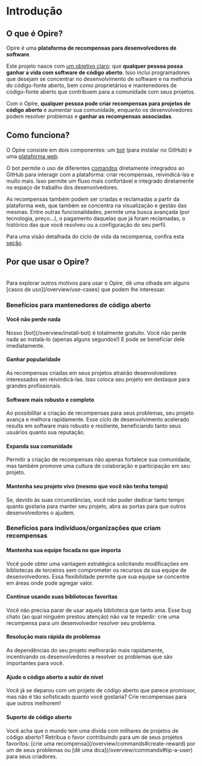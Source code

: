 
# Introdução

## O que é Opire?

Opire é uma **plataforma de recompensas para desenvolvedores de software**.

Este projeto nasce com <u>um objetivo claro</u>: que **qualquer pessoa possa ganhar a vida com software de código aberto**. Isso inclui programadores que desejam se concentrar no desenvolvimento de software e na melhoria do código-fonte aberto, bem como proprietários e mantenedores de código-fonte aberto que contribuem para a comunidade com seus projetos.

Com o Opire, **qualquer pessoa pode criar recompensas para projetos de código aberto** e aumentar sua comunidade, enquanto os desenvolvedores podem resolver problemas e **ganhar as recompensas associadas**.

## Como funciona?

O Opire consiste em dois componentes: um [bot](/overview/install-bot) (para instalar no GitHub) e uma [plataforma web](https://app.opire.dev).

O bot permite o uso de diferentes [comandos](/overview/commands) diretamente integrados ao GitHub para interagir com a plataforma: criar recompensas, reivindicá-las e muito mais. Isso permite um fluxo mais confortável e integrado diretamente no espaço de trabalho dos desenvolvedores.

As recompensas também podem ser criadas e reclamadas a partir da plataforma web, que também se concentra na visualização e gestão das mesmas. Entre outras funcionalidades, permite uma busca avançada (por tecnologia, preço...), o pagamento daquelas que já foram reclamadas, o histórico das que você resolveu ou a configuração do seu perfil.

Para uma visão detalhada do ciclo de vida da recompensa, confira esta [seção](/rewards/lifecycle).

## Por que usar o Opire?

<br />
<InfoPanel>
  Para explorar outros motivos para usar o Opire, dê uma olhada em alguns [casos
  de uso](/overview/use-cases) que podem lhe interessar.
</InfoPanel>

### Benefícios para mantenedores de código aberto

#### Você não perde nada

<DimmedText>
  Nosso [bot](/overview/install-bot) é totalmente gratuito. Você não
  perde nada ao instalá-lo (apenas alguns segundos!) E pode se beneficiar dele
  imediatamente.
</DimmedText>

#### Ganhar popularidade

<DimmedText>
  As recompensas criadas em seus projetos atrairão desenvolvedores interessados
  em reivindicá-las. Isso coloca seu projeto em destaque para grandes
  profissionais.
</DimmedText>

#### Software mais robusto e completo

<DimmedText>
  Ao possibilitar a criação de recompensas para seus problemas, seu projeto
  avança e melhora rapidamente. Esse ciclo de desenvolvimento acelerado resulta
  em software mais robusto e resiliente, beneficiando tanto seus usuários quanto
  sua reputação.
</DimmedText>

#### Expanda sua comunidade

<DimmedText>
  Permitir a criação de recompensas não apenas fortalece sua comunidade, mas
  também promove uma cultura de colaboração e participação em seu projeto.
</DimmedText>

#### Mantenha seu projeto vivo (mesmo que você não tenha tempo)

<DimmedText>
  Se, devido às suas circunstâncias, você não puder dedicar tanto tempo quanto
  gostaria para manter seu projeto, abra as portas para que outros
  desenvolvedores o ajudem.
</DimmedText>

### Benefícios para indivíduos/organizações que criam recompensas

#### Mantenha sua equipe focada no que importa

<DimmedText>
  Você pode obter uma vantagem estratégica solicitando modificações em
  bibliotecas de terceiros sem comprometer os recursos da sua equipe de
  desenvolvedores. Essa flexibilidade permite que sua equipe se concentre em
  áreas onde pode agregar valor.
</DimmedText>

#### Continue usando suas bibliotecas favoritas

<DimmedText>
  Você não precisa parar de usar aquela biblioteca que tanto ama. Esse bug chato
  (ao qual ninguém prestou atenção) não vai te impedir: crie uma recompensa para
  um desenvolvedor resolver seu problema.
</DimmedText>

#### Resolução mais rápida de problemas

<DimmedText>
  As dependências do seu projeto melhorarão mais rapidamente, incentivando os
  desenvolvedores a resolver os problemas que são importantes para você.
</DimmedText>

#### Ajude o código aberto a subir de nível

<DimmedText>
  Você já se deparou com um projeto de código aberto que parece promissor, mas
  não é tão sofisticado quanto você gostaria? Crie recompensas para que outros
  melhorem!
</DimmedText>

#### Suporte de código aberto

<DimmedText>
  Você acha que o mundo tem uma dívida com milhares de projetos de código
  aberto? Retribua o favor contribuindo para um de seus projetos favoritos:
  [crie uma recompensa](/overview/commands#create-reward) por um de seus
  problemas ou [dê uma dica](/overview/commands#tip-a-user) para seus criadores.
</DimmedText>
